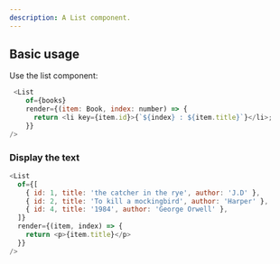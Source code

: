 ```yaml
---
description: A List component.
---
```



## Basic usage

Use the list component:

```js
 <List
    of={books}
    render={(item: Book, index: number) => {
      return <li key={item.id}>{`${index} : ${item.title}`}</li>;
    }}
/>
```

### Display the text

```js live
<List
  of={[
    { id: 1, title: 'the catcher in the rye', author: 'J.D' },
    { id: 2, title: 'To kill a mockingbird', author: 'Harper' },
    { id: 4, title: '1984', author: 'George Orwell' },
  ]}
  render={(item, index) => {
    return <p>{item.title}</p>
  }}
/>
```
